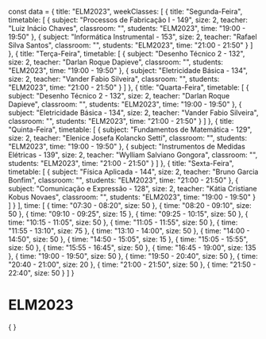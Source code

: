 const data = {
  title: "ELM2023",
  weekClasses: [
    {
      title: "Segunda-Feira",
      timetable: [
        {
          subject: "Processos de Fabricação I - 149",
          size: 2,
          teacher: "Luiz Inácio Chaves",
          classroom: "",
          students: "ELM2023",
          time: "19:00 - 19:50"
        },
        {
          subject: "Informática Instrumental - 153",
          size: 2,
          teacher: "Rafael Silva Santos",
          classroom: "",
          students: "ELM2023",
          time: "21:00 - 21:50"
        }
      ]
    },
    {
      title: "Terça-Feira",
      timetable: [
        {
          subject: "Desenho Técnico 2 - 132",
          size: 2,
          teacher: "Darlan Roque Dapieve",
          classroom: "",
          students: "ELM2023",
          time: "19:00 - 19:50"
        },
        {
          subject: "Eletricidade Básica - 134",
          size: 2,
          teacher: "Vander Fabio Silveira",
          classroom: "",
          students: "ELM2023",
          time: "21:00 - 21:50"
        }
      ]
    },
    {
      title: "Quarta-Feira",
      timetable: [
        {
          subject: "Desenho Técnico 2 - 132",
          size: 2,
          teacher: "Darlan Roque Dapieve",
          classroom: "",
          students: "ELM2023",
          time: "19:00 - 19:50"
        },
        {
          subject: "Eletricidade Básica - 134",
          size: 2,
          teacher: "Vander Fabio Silveira",
          classroom: "",
          students: "ELM2023",
          time: "21:00 - 21:50"
        }
      ]
    },
    {
      title: "Quinta-Feira",
      timetable: [
        {
          subject: "Fundamentos de Matemática - 129",
          size: 2,
          teacher: "Elenice Josefa Kolancko Setti",
          classroom: "",
          students: "ELM2023",
          time: "19:00 - 19:50"
        },
        {
          subject: "Instrumentos de Medidas Elétricas - 139",
          size: 2,
          teacher: "Wylliam Salviano Gongora",
          classroom: "",
          students: "ELM2023",
          time: "21:00 - 21:50"
        }
      ]
    },
    {
      title: "Sexta-Feira",
      timetable: [
        {
          subject: "Física Aplicada - 144",
          size: 2,
          teacher: "Bruno Garcia Bonfim",
          classroom: "",
          students: "ELM2023",
          time: "21:00 - 21:50"
        },
        {
          subject: "Comunicação e Expressão - 128",
          size: 2,
          teacher: "Kátia Cristiane Kobus Novaes",
          classroom: "",
          students: "ELM2023",
          time: "19:00 - 19:50"
        }
      ]
    }
  ],
  time: [
    {
      time: "07:30 - 08:20",
      size: 50
    },
    {
      time: "08:20 - 09:10",
      size: 50
    },
    {
      time: "09:10 - 09:25",
      size: 15
    },
    {
      time: "09:25 - 10:15",
      size: 50
    },
    {
      time: "10:15 - 11:05",
      size: 50
    },
    {
      time: "11:05 - 11:55",
      size: 50
    },
    {
      time: "11:55 - 13:10",
      size: 75
    },
    {
      time: "13:10 - 14:00",
      size: 50
    },
    {
      time: "14:00 - 14:50",
      size: 50
    },
    {
      time: "14:50 - 15:05",
      size: 15
    },
    {
      time: "15:05 - 15:55",
      size: 50
    },
    {
      time: "15:55 - 16:45",
      size: 50
    },
    {
      time: "16:45 - 19:00",
      size: 135
    },
    {
      time: "19:00 - 19:50",
      size: 50
    },
    {
      time: "19:50 - 20:40",
      size: 50
    },
    {
      time: "20:40 - 21:00",
      size: 20
    },
    {
      time: "21:00 - 21:50",
      size: 50
    },
    {
      time: "21:50 - 22:40",
      size: 50
    }
  ]
}

# ELM2023

<div>
    {
        <Grid
            title={data.title} 
            weekClasses={data.weekClasses} 
            time={data.time}
        />
    }
</div>